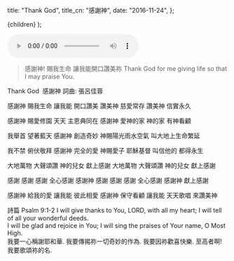 
  title: "Thank God",
  title_cn: "感謝神",
  date: "2016-11-24",
};

  <MDXWrapper meta={meta}>{children}</MDXWrapper>
);

<audio controls src={Audio}></audio>

> 感謝神!
> 賜我生命
> 讓我能開口讚美祢
> Thank God
> for me giving life
> so that I may praise You.

Thank God
​ 感謝神
詞曲: 張呂佳蓉

感謝神 賜我生命
讓我能 開口讚美
讚美神 慈愛常存
讚美神 信實永久

感謝神 賜愛修園
天天 主恩典同在
感謝神 愛神的家
神的家 有神看顧

我舉首 望著藍天
感謝神 創造奇妙
神賜陽光雨水空氣
叫大地上生命繁延

我不禁 俯伏敬拜
感謝神 完全的愛
神賜愛子 耶穌基督
叫信他的 都得永生

大地萬物 大聲頌讚
神的兒女 獻上感謝
大地萬物 大聲頌讚
神的兒女 獻上感謝

感謝 感謝 感謝
全心感謝
感謝神
感謝 感謝 感謝
全心感謝
感謝神
獻上感謝

感謝神 給我的愛
讓我能 彼此相愛
感謝神 保守看顧
讓我能 天天歌唱
來讚美神

詩篇 Psalm 9:1-2
I will give thanks to You, LORD, with all my heart; I will tell of all your wonderful deeds.  
I will be glad and rejoice in You; I will sing the praises of Your name, O Most High.  
我要一心稱謝耶和華. 我要傳掦祢一切奇妙的作為.
我要因祢歡喜快樂. 至高者啊! 我要歌頌祢的名.
